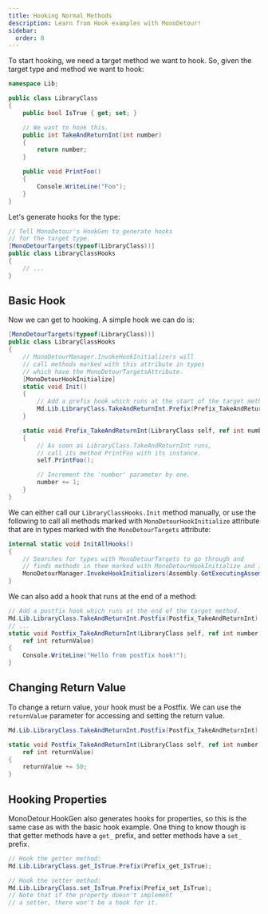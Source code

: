 ```yaml
---
title: Hooking Normal Methods
description: Learn from Hook examples with MonoDetour!
sidebar:
  order: 0
---
```



To start hooking, we need a target method we want to hook. So, given the target type and method we want to hook:

```cs
namespace Lib;

public class LibraryClass
{
    public bool IsTrue { get; set; }

    // We want to hook this.
    public int TakeAndReturnInt(int number)
    {
        return number;
    }

    public void PrintFoo()
    {
        Console.WriteLine("Foo");
    }
}
```

Let's generate hooks for the type:

```cs
// Tell MonoDetour's HookGen to generate hooks
// for the target type.
[MonoDetourTargets(typeof(LibraryClass))]
public class LibraryClassHooks
{
    // ...
}
```

## Basic Hook

Now we can get to hooking. A simple hook we can do is:

```cs
[MonoDetourTargets(typeof(LibraryClass))]
public class LibraryClassHooks
{
    // MonoDetourManager.InvokeHookInitializers will
    // call methods marked with this attribute in types
    // which have the MonoDetourTargetsAttribute.
    [MonoDetourHookInitialize]
    static void Init()
    {
        // Add a prefix hook which runs at the start of the target method.
        Md.Lib.LibraryClass.TakeAndReturnInt.Prefix(Prefix_TakeAndReturnInt);
    }

    static void Prefix_TakeAndReturnInt(LibraryClass self, ref int number)
    {
        // As soon as LibraryClass.TakeAndReturnInt runs,
        // call its method PrintFoo with its instance.
        self.PrintFoo();

        // Increment the 'number' parameter by one.
        number += 1;
    }
}
```

We can either call our `LibraryClassHooks.Init` method manually, or use the following to call all methods marked with `MonoDetourHookInitialize` attribute that are in types marked with the `MonoDetourTargets` attribute:

```cs
internal static void InitAllHooks()
{
    // Searches for types with MonoDetourTargets to go through and
    // finds methods in them marked with MonoDetourHookInitialize and invokes them.
    MonoDetourManager.InvokeHookInitializers(Assembly.GetExecutingAssembly());
}
```

We can also add a hook that runs at the end of a method:

```cs
// Add a postfix hook which runs at the end of the target method.
Md.Lib.LibraryClass.TakeAndReturnInt.Postfix(Postfix_TakeAndReturnInt);
// ...
static void Postfix_TakeAndReturnInt(LibraryClass self, ref int number,
    ref int returnValue)
{
    Console.WriteLine("Hello from postfix hook!");
}
```

## Changing Return Value

To change a return value, your hook must be a Postfix. We can use the `returnValue` parameter for accessing and setting the return value.

```cs
Md.Lib.LibraryClass.TakeAndReturnInt.Postfix(Postfix_TakeAndReturnInt);

static void Postfix_TakeAndReturnInt(LibraryClass self, ref int number,
    ref int returnValue)
{
    returnValue += 50;
}
```

## Hooking Properties

MonoDetour.HookGen also generates hooks for properties, so this is the same case as with the basic hook example.
One thing to know though is that getter methods have a `get_` prefix, and setter methods have a `set_` prefix.

```cs
// Hook the getter method:
Md.Lib.LibraryClass.get_IsTrue.Prefix(Prefix_get_IsTrue);

// Hook the setter method:
Md.Lib.LibraryClass.set_IsTrue.Prefix(Prefix_set_IsTrue);
// Note that if the property doesn't implement
// a setter, there won't be a hook for it.
```

<LinkCard
  title="More Examples: MonoDetour.UnitTests/HookTests"
  href="https://github.com/MonoDetour/MonoDetour/tree/main/tests/MonoDetour.UnitTests/HookTests"
  description="MonoDetour's UnitTests can also be a great reference for MonoDetour usage!"
  target="_blank"
/>
